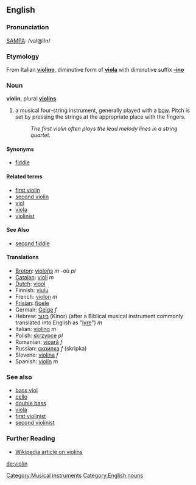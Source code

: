 ==English==
===Pronunciation===
[[SAMPA]]: /vaI@lIn/

===Etymology===
From Italian '''[[violino]]''', diminutive form of '''[[viola]]''' with diminutive suffix '''[[-ino]]'''

===Noun===
'''violin''', plural '''[[violins]]'''

#a musical four-string instrument, generally played with a [[bow]]. Pitch is set by pressing the strings at the appropriate place with the fingers.  
#: ''The first violin often plays the lead melody lines in a string quartet.''

====Synonyms====
*[[fiddle]]

====Related terms====
*[[first violin]]
*[[second violin]]
*[[viol]]
*[[viola]]
*[[violinist]]

====See Also====
*[[second fiddle]]

====Translations====
*[[Breton]]: [[violoñs]] ''m'' -où ''pl''
*[[Catalan]]: [[violí]] ''m''
*[[Dutch]]: [[viool]]
*Finnish: [[viulu]]
*French: [[violon]] ''m''
*[[Frisian]]: [[fioele]]
*German: [[Geige]] ''f''
*Hebrew: [[כינור]] (Kinor) (after a Biblical musical instrument commonly translated into English as "[[lyre]]") ''m''
*Italian: [[violino]] ''m''
*Polish: [[skrzypce]] ''pl''
*Romanian: [[vioară]] ''f''
*Russian: [[скрипка]] ''f'' (skripka)
*Slovene: [[violina]] ''f''
*Spanish: [[violín]] ''m''

===See also===
*[[bass viol]]
*[[cello]]
*[[double bass]]
*[[viola]]
*[[first violinist]]
*[[second violinist]]

===Further Reading===
*[http://en.wikipedia.org/wiki/Violin Wikipedia article on violins]
[[Category:Musical instruments]]
[[Category:English nouns]]
[[de:violin]]